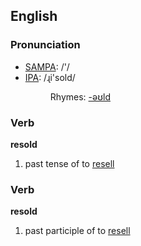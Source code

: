 ==English==

===Pronunciation===
*[[w:SAMPA|SAMPA]]: /'/
*[[w:IPA|IPA]]: /ɻi'sold/
*:Rhymes: [[Rhymes:English:-əʊld|-əʊld]]

===Verb===
'''resold'''

# past tense of to [[resell]]

===Verb===
'''resold'''

# past participle of to [[resell]]